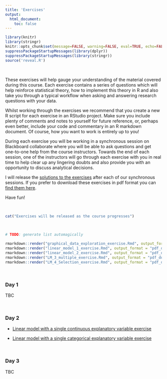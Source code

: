 ```yaml
---
title: 'Exercises'
output: 
  html_document:
    toc: false
---
```


```r
library(knitr)
library(stringr)
knitr::opts_chunk$set(message=FALSE, warning=FALSE, eval=TRUE, echo=FALSE)
suppressPackageStartupMessages(library(dplyr))
suppressPackageStartupMessages(library(stringr))
source('reveal.R')
```

\  


These exercises will help gauge your understanding of the material covered during this course. Each exercise contains a series of questions which will help reinforce statistical theory, how to implement this theory in R and also take you through a typical workflow when asking and answering research questions with your data. 

Whilst working through the exercises we recommend that you create a new R script for each exercise in an RStudio project. Make sure you include plenty of comments and notes to yourself for future reference, or, perhaps even better, include your code and commentary in an R markdown document. Of course, how you want to work is entirely up to you!

During each exercise you will be working in a synchronous session on Blackboard collaborate where you will be able to ask questions and get one-to-one help from the course instructors. Towards the end of each session, one of the instructors will go through each exercise with you in real time to help clear up any lingering doubts and also provide you with an opportunity to discuss analytical decisions.

I will release the [solutions to the exercises](exercise_solutions.html){target="_blank"} after each of our synchronous sessions. If you prefer to download these exercises in pdf format you can [find them here](exercise_pdf.html){target="_blank"}. 


Have fun!

\  


```r
cat("Exercises will be released as the course progresses")
```

\  

```r
# TODO: generate list automagically

rmarkdown::render("graphical_data_exploration_exercise.Rmd", output_format = "pdf_document", output_file = "./exercises/graphical_data_exploration_exercise.pdf", quiet = TRUE)
rmarkdown::render("linear_model_1_exercise.Rmd", output_format = "pdf_document", output_file = "./exercises/linear_model_1_exercise.pdf", quiet = TRUE)
rmarkdown::render("linear_model_2_exercise.Rmd", output_format = "pdf_document", output_file = "./exercises/linear_model_2_exercise.pdf", quiet = TRUE)
rmarkdown::render("LM_3_multiple_exercise.Rmd", output_format = "pdf_document", output_file = "./exercises/linear_model_3_exercise.pdf", quiet = TRUE)
rmarkdown::render("LM_4_Selection_exercise.Rmd", output_format = "pdf_document", output_file = "./exercises/linear_model_4_exercise.pdf", quiet = TRUE)
```

\  

### Day 1

<!-- - [Graphical data Exploration exercise](graphical_data_exploration_exercise.html) -->

TBC
 
 \  
 
### Day 2

 - [Linear model with a single continuous explanatory variable exercise](linear_model_1_exercise.html)
 
 - [Linear model with a single categorical explanatory variable exercise](linear_model_2_exercise.html)

\  

### Day 3
 
<!-- - [Linear model with multiple explanatory variables exercise](LM_3_multiple_exercise.html)
 
 - [Linear model - model selection exercise](LM_4_Selection_exercise.html)
-->

TBC

\  

